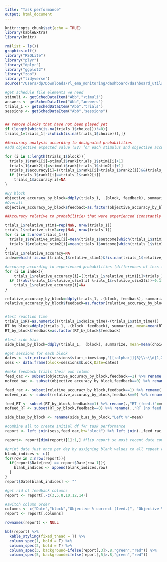 ```yaml
---
title: "Task performance"
output: html_document
---
```


```r
knitr::opts_chunk$set(echo = TRUE)
library(kableExtra)
library(knitr)
```

```r
rm(list = ls())
graphics.off()
library("RSQLite")
library("plyr")
library("dplyr")
library("ggplot2")
library("zoo")
library("tidyverse")
source("/Users/dp/Downloads/rl_ema_monitoring/dashboard/dashboard_utils.R") #Shane's dashboard functions

#get schedule file elements we need
stimuli <- getSchedDataItem("Abb","stimuli")
answers <- getSchedDataItem("Abb","answers")
trials_1 <- getSchedDataItem("Abb","trials")
sessions <- getSchedDataItem("Abb","sessions")


## remove blocks that have not been played yet 
if (length(which(is.na(trials_1$choice)))!=0){
trials_1=trials_1[-c(which(is.na(trials_1$choice))),]}

##accuracy analysis according to designated probabilities
#add objective expected value (EV) for each stimulus and objective accuracy for each trial

for (i in 1:length(trials_1$block)){
  trials_1$rank1[i]=stimuli$rank[trials_1$stim1[i]+1]
  trials_1$rank2[i]=stimuli$rank[trials_1$stim2[i]+1]
  trials_1$accuracy[i]=((trials_1$rank1[i]>trials_1$rank2[i])&&(trials_1$choice[i]==0)||(trials_1$rank1[i]<trials_1$rank2[i])&&(trials_1$choice[i]==1))
  if (trials_1$rank1[i]==trials_1$rank2[i])
    trials_1$accuracy[i]=NA
}

#By block
objective_accuracy_by_block=ddply(trials_1, .(block, feedback), summarize, mean=mean(accuracy, na.rm = T))
#Overall
objective_accuracy_by_block$feedback=as.factor(objective_accuracy_by_block$feedback)

##Accuracy relative to probabilities that were experienced (constantly updating until an image switches to its no-feedback phase)

trials_1$relative_stim1=rep(NaN, nrow(trials_1))
trials_1$relative_stim2=rep(NaN, nrow(trials_1))
for (i in 2:nrow(trials_1)){
  trials_1$relative_stim1[i]=mean(trials_1$outcome[which(trials_1$stim1==trials_1$stim1[i]&trials_1$choice==0&trials_1$feedback==1&((trials_1$trial<trials_1$trial[i]&trials_1$block==trials_1$block[i])|trials_1$block<trials_1$block[i])|trials_1$stim2==trials_1$stim1[i]&trials_1$choice==1&trials_1$feedback==1&((trials_1$trial<trials_1$trial[i]&trials_1$block==trials_1$block[i])|trials_1$block<trials_1$block[i]))]) 
  trials_1$relative_stim2[i]=mean(trials_1$outcome[which(trials_1$stim1==trials_1$stim2[i]&trials_1$choice==0&trials_1$feedback==1&((trials_1$trial<trials_1$trial[i]&trials_1$block==trials_1$block[i])|trials_1$block<trials_1$block[i])|trials_1$stim2==trials_1$stim2[i]&trials_1$choice==1&trials_1$feedback==1&((trials_1$trial<trials_1$trial[i]&trials_1$block==trials_1$block[i])|trials_1$block<trials_1$block[i]))])
}
trials_1$relative_accuracy=NA
index=which(!is.nan(trials_1$relative_stim1)&!is.nan(trials_1$relative_stim2))

#accuracy according to experienced probabilities (differences of less than 10% between probabilties are omitted)
for (i in index){
    trials_1$relative_accuracy[i]=((trials_1$relative_stim1[i]>trials_1$relative_stim2[i]+0.1)&&(trials_1$choice[i]==0)||(trials_1$relative_stim1[i]+0.1<trials_1$relative_stim2[i])&&(trials_1$choice[i]==1))
  if (((abs(trials_1$relative_stim1[i]-trials_1$relative_stim2[i])<0.1)&&(abs(trials_1$relative_stim2[i]-trials_1$relative_stim1[i]))<0.1))
    trials_1$relative_accuracy[i]=NA
}

relative_accuracy_by_block=ddply(trials_1, .(block, feedback), summarize, mean=mean(relative_accuracy, na.rm = T))
relative_accuracy_by_block$feedback=as.factor(relative_accuracy_by_block$feedback)


#test reaction time
trials_1$RT=as.numeric(((trials_1$choice_time)-(trials_1$stim_time)))
RT_by_block=ddply(trials_1, .(block, feedback), summarize, mean=mean(RT, na.rm = T))
RT_by_block$feedback=as.factor(RT_by_block$feedback)

#test side bias
side_bias_by_block=ddply(trials_1, .(block), summarize, mean=mean(choice, na.rm = T))

#get sessions for each block
dates <- str_extract(sessions$start_timestamp,"[[:alpha:]]{3}\\s\\d{1,2},\\s\\d{4}")
sess <- data.frame(block=sessions$block,Date=dates)

#make feedback trials their own column
feed_oac <- subset(objective_accuracy_by_block,feedback==1) %>% rename(.,"Objective % correct (feed.)"=mean)
nofeed_oac <- subset(objective_accuracy_by_block,feedback==0) %>% rename(.,"Objective % correct (no feed.)"=mean)

feed_rac <- subset(relative_accuracy_by_block,feedback==1) %>% rename(.,"Experienced % correct (feed.)"=mean)
nofeed_rac <- subset(relative_accuracy_by_block,feedback==0) %>% rename(.,"Experienced % correct (no feed.)"=mean)

feed_RT <- subset(RT_by_block,feedback==1) %>% rename(.,"RT (feed.)"=mean)
nofeed_RT <- subset(RT_by_block,feedback==0) %>% rename(.,"RT (no feed.)"=mean)

side_bias_by_block <- rename(side_bias_by_block,"Left %"=mean)

#combine all to create initial df for task performance
report <- left_join(sess,feed_oac,by="block") %>% left_join(.,feed_rac,by="block") %>% left_join(.,side_bias_by_block, by="block") %>% left_join(.,feed_RT, by="block") %>% left_join(.,nofeed_RT, by="block") %>% left_join(.,nofeed_rac, by="block") %>% left_join(.,nofeed_oac, by="block")

report<- report[dim(report)[1]:1,] #flip report so most recent date comes first

#print date just once per day by assigning blank values to all repeat dates
blank_indices <- c()
for(row in 2:nrow(report)){
  if(report$Date[row] == report$Date[row-1]){
    blank_indices <- append(blank_indices,row)
  }
}
report$Date[blank_indices] <- ""

#get rid of feedback columns
report <- report[,-c(3,5,8,10,12,14)]

#switch column order
columns <- c("Date","block","Objective % correct (feed.)", "Objective % correct (no feed.)","Experienced % correct (feed.)","Experienced % correct (no feed.)","RT (feed.)","RT (no feed.)", "Left %")
report <- report[,columns]

rownames(report) <- NULL

```

```r
kbl(report) %>%
  kable_styling(fixed_thead = T) %>%
  column_spec(1, bold = T) %>%
  column_spec(2, bold = T) %>%
  column_spec(3, background=ifelse(report[,3]>.8,"green","red")) %>%
  column_spec(5, background=ifelse(report[,5]>.8,"green","red"))
```

